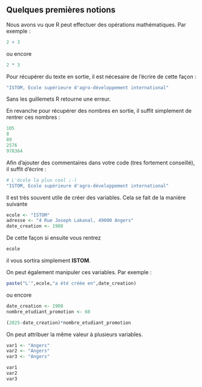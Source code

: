 ## Quelques premières notions  {.unnumbered}

Nous avons vu que R peut effectuer des opérations mathématiques. Par exemple :

``` r
2 + 3
```

ou encore

``` r
2 * 3
```

Pour récupérer du texte en sortie, il est nécesaire de l'écrire de cette façon :

``` r
"ISTOM, Ecole supérieure d'agro-développement international"
```

Sans les guillemets R retourne une erreur.

En revanche pour récupérer des nombres en sortie, il suffit simplement de rentrer ces nombres :

``` r
105
8
89
2576
978364
```

Afin d'ajouter des commentaires dans votre code (tres fortement conseillé), il suffit d'écrire :

``` r
# L'école la plus cool ;-)
"ISTOM, Ecole supérieure d'agro-développement international"
```

Il est très souvent utile de créer des variables. Cela se fait de la manière suivante

``` r
ecole <- "ISTOM"
adresse <- "4 Rue Joseph Lakanal, 49000 Angers"
date_creation <- 1908
```

De cette façon si ensuite vous rentrez

``` r
ecole
```

il vous sortira simplement **ISTOM**.

On peut également manipuler ces variables. Par exemple :

``` r
paste("L'",ecole,"a été créée en",date_creation) 
```

ou encore

``` r
date_creation <- 1908
nombre_etudiant_promotion <- 60

(2025-date_creation)*nombre_etudiant_promotion
```

On peut attribuer la même valeur à plusieurs variables.

``` r
var1 <- "Angers"
var2 <- "Angers"
var3 <- "Angers"

var1
var2
var3
```
